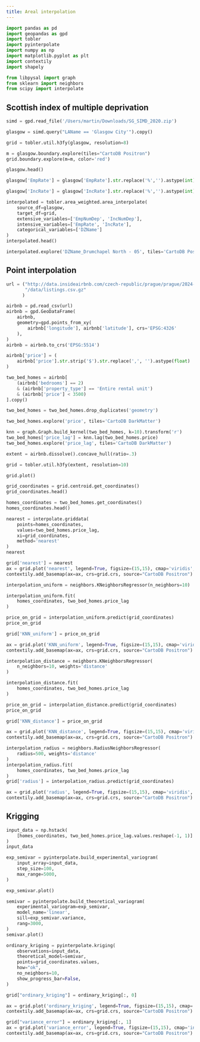 ```yaml
---
title: Areal interpolation
---
```




```py
import pandas as pd
import geopandas as gpd
import tobler
import pyinterpolate
import numpy as np
import matplotlib.pyplot as plt
import contextily
import shapely

from libpysal import graph
from sklearn import neighbors
from scipy import interpolate
```

## Scottish index of multiple deprivation

```py
simd = gpd.read_file('/Users/martin/Downloads/SG_SIMD_2020.zip')
```

```py
glasgow = simd.query("LAName == 'Glasgow City'").copy()
```

```py
grid = tobler.util.h3fy(glasgow, resolution=8)
```

```py
m = glasgow.boundary.explore(tiles="CartoDB Positron")
grid.boundary.explore(m=m, color='red')
```

```py
glasgow.head()
```

```py
glasgow['EmpRate'] = glasgow['EmpRate'].str.replace('%','').astype(int)
```

```py
glasgow['IncRate'] = glasgow['IncRate'].str.replace('%','').astype(int)
```

```py
interpolated = tobler.area_weighted.area_interpolate(
    source_df=glasgow,
    target_df=grid,
    extensive_variables=['EmpNumDep', 'IncNumDep'],
    intensive_variables=['EmpRate', 'IncRate'],
    categorical_variables=['DZName']
)
interpolated.head()
```

```py
interpolated.explore('DZName_Drumchapel North - 05', tiles='CartoDB Positron', tooltip='DZName_Drumchapel North - 05')
```

## Point interpolation

```py
url = ("http://data.insideairbnb.com/czech-republic/prague/prague/2024-12-22"
       "/data/listings.csv.gz"
      )
```

```py
airbnb = pd.read_csv(url)
airbnb = gpd.GeoDataFrame(
    airbnb,
    geometry=gpd.points_from_xy(
        airbnb['longitude'], airbnb['latitude'], crs='EPSG:4326'
    ),
)
airbnb = airbnb.to_crs('EPSG:5514')
```

```py
airbnb['price'] = (
    airbnb['price'].str.strip('$').str.replace(',', '').astype(float)
)
```

```py
two_bed_homes = airbnb[
    (airbnb['bedrooms'] == 2)
    & (airbnb['property_type'] == 'Entire rental unit')
    & (airbnb['price'] < 3500)
].copy()
```

```py
two_bed_homes = two_bed_homes.drop_duplicates('geometry')
```

```py
two_bed_homes.explore('price', tiles='CartoDB DarkMatter')
```

```py
knn = graph.Graph.build_kernel(two_bed_homes, k=10).transform('r')
two_bed_homes['price_lag'] = knn.lag(two_bed_homes.price)
two_bed_homes.explore('price_lag', tiles='CartoDB DarkMatter')
```

```py
extent = airbnb.dissolve().concave_hull(ratio=.3)
```

```py
grid = tobler.util.h3fy(extent, resolution=10)
```

```py
grid.plot()
```

```py
grid_coordinates = grid.centroid.get_coordinates()
grid_coordinates.head()
```

```py
homes_coordinates = two_bed_homes.get_coordinates()
homes_coordinates.head()
```

```py
nearest = interpolate.griddata(
    points=homes_coordinates,
    values=two_bed_homes.price_lag,
    xi=grid_coordinates,
    method='nearest'
)
nearest
```

```py
grid['nearest'] = nearest
ax = grid.plot('nearest', legend=True, figsize=(15,15), cmap='viridis', alpha=.5)
contextily.add_basemap(ax=ax, crs=grid.crs, source="CartoDB Positron")
```

```py
interpolation_uniform = neighbors.KNeighborsRegressor(n_neighbors=10)
```

```py
interpolation_uniform.fit(
    homes_coordinates, two_bed_homes.price_lag
)
```

```py
price_on_grid = interpolation_uniform.predict(grid_coordinates)
price_on_grid
```

```py
grid['KNN_uniform'] = price_on_grid
```

```py
ax = grid.plot('KNN_uniform', legend=True, figsize=(15,15), cmap='viridis', alpha=.5)
contextily.add_basemap(ax=ax, crs=grid.crs, source="CartoDB Positron")
```

```py
interpolation_distance = neighbors.KNeighborsRegressor(
    n_neighbors=10, weights='distance'
)
```

```py
interpolation_distance.fit(
    homes_coordinates, two_bed_homes.price_lag
)
```

```py
price_on_grid = interpolation_distance.predict(grid_coordinates)
price_on_grid
```

```py
grid['KNN_distance'] = price_on_grid
```

```py
ax = grid.plot('KNN_distance', legend=True, figsize=(15,15), cmap='viridis', alpha=.5)
contextily.add_basemap(ax=ax, crs=grid.crs, source="CartoDB Positron")
```

```py
interpolation_radius = neighbors.RadiusNeighborsRegressor(
    radius=500, weights='distance'
)
interpolation_radius.fit(
    homes_coordinates, two_bed_homes.price_lag
)
grid['radius'] = interpolation_radius.predict(grid_coordinates)

ax = grid.plot('radius', legend=True, figsize=(15,15), cmap='viridis', alpha=.5)
contextily.add_basemap(ax=ax, crs=grid.crs, source="CartoDB Positron")
```

## Krigging

```py
input_data = np.hstack(
    [homes_coordinates, two_bed_homes.price_lag.values.reshape(-1, 1)]
)
input_data
```

```py
exp_semivar = pyinterpolate.build_experimental_variogram(
    input_array=input_data,
    step_size=100,
    max_range=5000,
)
```

```py
exp_semivar.plot()
```

```py
semivar = pyinterpolate.build_theoretical_variogram(
    experimental_variogram=exp_semivar,
    model_name='linear',
    sill=exp_semivar.variance,
    rang=3000,
)
semivar.plot()
```

```py
ordinary_kriging = pyinterpolate.kriging(
    observations=input_data,
    theoretical_model=semivar,
    points=grid_coordinates.values,
    how="ok",
    no_neighbors=10,
    show_progress_bar=False,
)
```

```py
grid["ordinary_kriging"] = ordinary_kriging[:, 0]
```

```py
ax = grid.plot('ordinary_kriging', legend=True, figsize=(15,15), cmap='viridis', alpha=.5)
contextily.add_basemap(ax=ax, crs=grid.crs, source="CartoDB Positron")
```

```py
grid["variance_error"] = ordinary_kriging[:, 1]
ax = grid.plot('variance_error', legend=True, figsize=(15,15), cmap='inferno_r', alpha=.5)
contextily.add_basemap(ax=ax, crs=grid.crs, source="CartoDB Positron")
```


